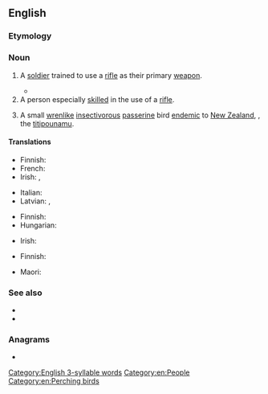 ==English==

===Etymology===
{{suffix|en|rifle|man}}

===Noun===
{{wikipedia}}
{{en-noun|riflemen}}

# A [[soldier]] trained to use a [[rifle]] as their primary [[weapon]].
#: {{ux|en|The '''riflemen''' had not been issued their weapons yet, and hence they trained with wooden mock-up rifles.}}
#* {{quote-journal|en|date=2020 May 6|author=Paul Stephen|title=Britain's bravest thinks big|journal=Rail|page=62|text=Anil Gurung joined the Army in 2006 as a '''rifleman''' with the 2nd Royal Gurkha Regiment.}}
# A person especially [[skilled]] in the use of a [[rifle]].
#: {{ux|en|She was quite the '''rifleman''' and could pick off a squirrels with a .22 from across the field with amazing accuracy.}}
# A small [[wrenlike]] [[insectivorous]] [[passerine]] bird [[endemic]] to [[New Zealand]], {{taxlink|Acanthisitta chloris|species|noshow=1}}, the [[titipounamu]].

====Translations====
{{trans-top|soldier}}
* Finnish: {{t+|fi|jääkäri}}
* French: {{t+|fr|fusilier|m}}
* Irish: {{t|ga|muscaedóir|m}}, {{t|ga|fear raidhfil|m}}
{{trans-mid}}
* Italian: {{t+|it|bersagliere|m}}
* Latvian: {{t|lv|strēlnieks|m}}, {{t|lv|strēlniece|f}}
{{trans-bottom}}

{{trans-top|person skilled in the use of a rifle}}
* Finnish: {{t|fi|[[hyvä]] [[ampuja]]}}
* Hungarian: {{t+|hu|lövész}}
{{trans-mid}}
* Irish: {{t|ga|fear raidhfil|m}}
{{trans-bottom}}

{{trans-top|''Acanthisitta chloris''}}
* Finnish: {{t+|fi|metsävilistäjä}}
{{trans-mid}}
* Maori: {{t|mi|tītitipounamu}}
{{trans-bottom}}

===See also===
* {{l|en|infantry}}
* {{l|en|musketeer}}

===Anagrams===
* {{anagrams|en|a=aefilmnr|inflamer}}

[[Category:English 3-syllable words]]
[[Category:en:People]]
[[Category:en:Perching birds]]